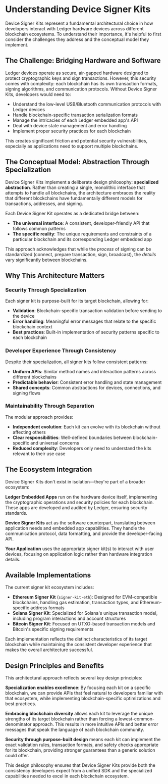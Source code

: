 # Understanding Device Signer Kits

Device Signer Kits represent a fundamental architectural choice in how developers interact with Ledger hardware devices across different blockchain ecosystems. To understand their importance, it's helpful to first consider the challenges they address and the conceptual model they implement.

## The Challenge: Bridging Hardware and Software

Ledger devices operate as secure, air-gapped hardware designed to protect cryptographic keys and sign transactions. However, this security comes with complexity: each blockchain has its own transaction formats, signing algorithms, and communication protocols. Without Device Signer Kits, developers would need to:

- Understand the low-level USB/Bluetooth communication protocols with Ledger devices
- Handle blockchain-specific transaction serialization formats
- Manage the intricacies of each Ledger embedded app's API
- Deal with device state management and error handling
- Implement proper security practices for each blockchain

This creates significant friction and potential security vulnerabilities, especially as applications need to support multiple blockchains.

## The Conceptual Model: Abstraction Through Specialization

Device Signer Kits implement a deliberate design philosophy: **specialized abstraction**. Rather than creating a single, monolithic interface that attempts to handle all blockchains, the architecture embraces the reality that different blockchains have fundamentally different models for transactions, addresses, and signing.

Each Device Signer Kit operates as a dedicated bridge between:

- **The universal interface**: A consistent, developer-friendly API that follows common patterns
- **The specific reality**: The unique requirements and constraints of a particular blockchain and its corresponding Ledger embedded app

This approach acknowledges that while the _process_ of signing can be standardized (connect, prepare transaction, sign, broadcast), the _details_ vary significantly between blockchains.

## Why This Architecture Matters

### Security Through Specialization

Each signer kit is purpose-built for its target blockchain, allowing for:

- **Validation**: Blockchain-specific transaction validation before sending to the device
- **Error handling**: Meaningful error messages that relate to the specific blockchain context
- **Best practices**: Built-in implementation of security patterns specific to each blockchain

### Developer Experience Through Consistency

Despite their specialization, all signer kits follow consistent patterns:

- **Uniform APIs**: Similar method names and interaction patterns across different blockchains
- **Predictable behavior**: Consistent error handling and state management
- **Shared concepts**: Common abstractions for devices, connections, and signing flows

### Maintainability Through Separation

The modular approach provides:

- **Independent evolution**: Each kit can evolve with its blockchain without affecting others
- **Clear responsibilities**: Well-defined boundaries between blockchain-specific and universal concerns
- **Reduced complexity**: Developers only need to understand the kits relevant to their use case

## The Ecosystem Integration

Device Signer Kits don't exist in isolation—they're part of a broader ecosystem:

**Ledger Embedded Apps** run on the hardware device itself, implementing the cryptographic operations and security policies for each blockchain. These apps are developed and audited by Ledger, ensuring security standards.

**Device Signer Kits** act as the software counterpart, translating between application needs and embedded app capabilities. They handle the communication protocol, data formatting, and provide the developer-facing API.

**Your Application** uses the appropriate signer kit(s) to interact with user devices, focusing on application logic rather than hardware integration details.

## Available Implementations

The current signer kit ecosystem includes:

- **Ethereum Signer Kit** (`signer-kit-eth`): Designed for EVM-compatible blockchains, handling gas estimation, transaction types, and Ethereum-specific address formats
- **Solana Signer Kit**: Specialized for Solana's unique transaction model, including program interactions and account structures
- **Bitcoin Signer Kit**: Focused on UTXO-based transaction models and Bitcoin's specific signing requirements

Each implementation reflects the distinct characteristics of its target blockchain while maintaining the consistent developer experience that makes the overall architecture successful.

## Design Principles and Benefits

This architectural approach reflects several key design principles:

**Specialization enables excellence**: By focusing each kit on a specific blockchain, we can provide APIs that feel natural to developers familiar with that ecosystem, while implementing blockchain-specific optimizations and best practices.

**Embracing blockchain diversity** allows each kit to leverage the unique strengths of its target blockchain rather than forcing a lowest-common-denominator approach. This results in more intuitive APIs and better error messages that speak the language of each blockchain community.

**Security through purpose-built design** means each kit can implement the exact validation rules, transaction formats, and safety checks appropriate for its blockchain, providing stronger guarantees than a generic solution could offer.

This design philosophy ensures that Device Signer Kits provide both the consistency developers expect from a unified SDK and the specialized capabilities needed to excel in each blockchain ecosystem.
